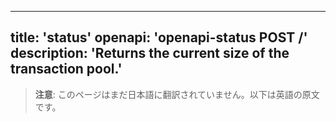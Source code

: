 <!-- AUTO-GENERATED-CONTENT:START (ENGLISH-COPY) -->
---
title: 'status'
openapi: 'openapi-status POST /'
description: 'Returns the current size of the transaction pool.'
---

> **注意**: このページはまだ日本語に翻訳されていません。以下は英語の原文です。

